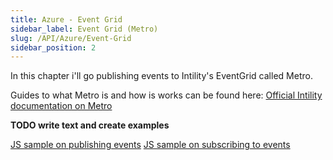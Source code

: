 ```yaml
---
title: Azure - Event Grid
sidebar_label: Event Grid (Metro)
slug: /API/Azure/Event-Grid
sidebar_position: 2
---
```


In this chapter i'll go publishing events to Intility's EventGrid called Metro.

Guides to what Metro is and how is works can be found here: [Official Intility documentation on Metro](https://developers.intility.com/guides/metro/about_metro) 

**TODO write text and create examples**

[JS sample on publishing events](https://gitlab.intility.com/metro/samples/-/blob/master/js/publish-events/index.js)
[JS sample on subscribing to events](https://gitlab.intility.com/metro/samples/-/blob/master/js/subscribe-to-events/index.js)
